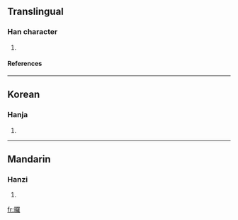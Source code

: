 ==Translingual==
===Han character===
{{Han char|rn=72|rad=日|as=19|sn=23|four=|canj=日田中土 (AWLG)}}
# {{defn|Han|sort=日19}}
====References====
{{Han ref|kx=0501.420|dkj=14264|dj=0872.180|hdz=21542.160|uh=66EA|ud=26346}}

----
==Korean==
===Hanja===
{{ko-hanja|hangeul=라>나|eumhun=|rv=ra>na|mr=ra>na|y=la>na}}
# {{defn|Korean}}

----
==Mandarin==
===Hanzi===
{{cmn-hanzi|pin=[[luǒ]] (luo3)|wg=lo<sup>3</sup>}}
# {{defn|Mandarin}}

[[fr:曪]]